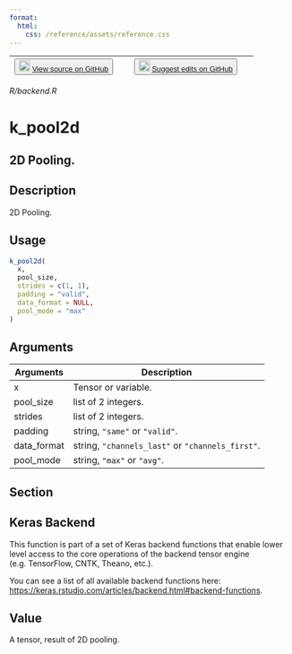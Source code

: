 ```yaml
---
format:
  html:
    css: /reference/assets/reference.css
---
```


| <button class="button"> ![](/reference/assets/GitHub-Mark-32px.png){width="20"} [View source on GitHub](https://github.com/rstudio/keras//blob/main/R/backend.R) </button> | <button class="button"> ![](/reference/assets/GitHub-Mark-32px.png){width="20"} [Suggest edits on GitHub](https://github.com/rstudio/keras//edit/main/R/backend.R) </button> |
|:------------------------------:|:--------------------------------------:|

*R/backend.R*

# k_pool2d

## 2D Pooling.

## Description
2D Pooling. 


## Usage
```r
k_pool2d( 
  x, 
  pool_size, 
  strides = c(1, 1), 
  padding = "valid", 
  data_format = NULL, 
  pool_mode = "max" 
) 
```

## Arguments
|Arguments|Description|
|---|---|
| x | Tensor or variable. |
| pool_size | list of 2 integers. |
| strides | list of 2 integers. |
| padding | string, `"same"` or `"valid"`. |
| data_format | string, `"channels_last"` or `"channels_first"`. |
| pool_mode | string, `"max"` or `"avg"`. |


## Section

## Keras Backend

This function is part of a set of Keras backend functions that enable lower level access to the core operations of the backend tensor engine (e.g. TensorFlow, CNTK, Theano, etc.). 

You can see a list of all available backend functions here: [https://keras.rstudio.com/articles/backend.html#backend-functions](https://keras.rstudio.com/articles/backend.html#backend-functions). 

## Value
A tensor, result of 2D pooling. 




